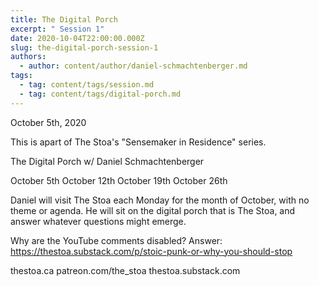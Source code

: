 ```yaml
---
title: The Digital Porch
excerpt: " Session 1"
date: 2020-10-04T22:00:00.000Z
slug: the-digital-porch-session-1
authors:
  - author: content/author/daniel-schmachtenberger.md
tags:
  - tag: content/tags/session.md
  - tag: content/tags/digital-porch.md
---
```


October 5th, 2020

This is apart of The Stoa's "Sensemaker in Residence" series. 

The Digital Porch w/ Daniel Schmachtenberger

October 5th
October 12th
October 19th
October 26th

Daniel will visit The Stoa each Monday for the month of October, with no theme or agenda. He will sit on the digital porch that is The Stoa, and answer whatever questions might emerge. 

Why are the YouTube comments disabled? Answer: https://thestoa.substack.com/p/stoic-punk-or-why-you-should-stop

thestoa.ca
patreon.com/the_stoa
thestoa.substack.com
